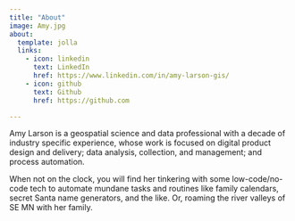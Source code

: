 ```yaml
---
title: "About"
image: Amy.jpg
about:
  template: jolla
  links: 
    - icon: linkedin
      text: LinkedIn
      href: https://www.linkedin.com/in/amy-larson-gis/
    - icon: github
      text: Github
      href: https://github.com

---
```


Amy Larson is a geospatial science and data professional with a decade of industry specific experience, whose work is focused on digital product design and delivery; data analysis, collection, and management; and process automation.

When not on the clock, you will find her tinkering with some low-code/no-code tech to automate mundane tasks and routines like family calendars, secret Santa name generators, and the like. Or, roaming the river valleys of SE MN with her family.